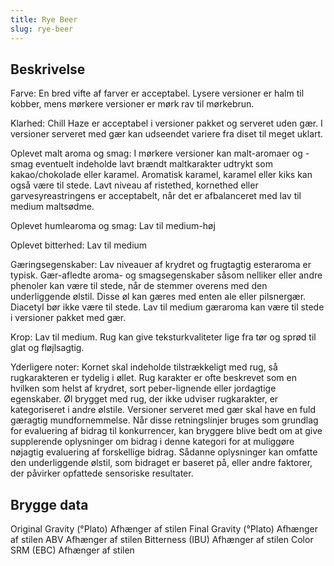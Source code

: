 ```yaml
---
title: Rye Beer
slug: rye-beer
---
```


## Beskrivelse
Farve: En bred vifte af farver er acceptabel. Lysere versioner er halm til kobber, mens mørkere versioner er mørk rav til mørkebrun.

Klarhed: Chill Haze er acceptabel i versioner pakket og serveret uden gær. I versioner serveret med gær kan udseendet variere fra diset til meget uklart.

Oplevet malt aroma og smag: I mørkere versioner kan malt-aromaer og -smag eventuelt indeholde lavt brændt maltkarakter udtrykt som kakao/chokolade eller karamel. Aromatisk karamel, karamel eller kiks kan også være til stede. Lavt niveau af ristethed, kornethed eller garvesyreastringens er acceptabelt, når det er afbalanceret med lav til medium maltsødme.

Oplevet humlearoma og smag: Lav til medium-høj

Oplevet bitterhed: Lav til medium

Gæringsegenskaber: Lav niveauer af krydret og frugtagtig esteraroma er typisk. Gær-afledte aroma- og smagsegenskaber såsom nelliker eller andre phenoler kan være til stede, når de stemmer overens med den underliggende ølstil. Disse øl kan gæres med enten ale eller pilsnergær. Diacetyl bør ikke være til stede. Lav til medium gæraroma kan være til stede i versioner pakket med gær.

Krop: Lav til medium. Rug kan give teksturkvaliteter lige fra tør og sprød til glat og fløjlsagtig.

Yderligere noter: Kornet skal indeholde tilstrækkeligt med rug, så rugkarakteren er tydelig i øllet. Rug karakter er ofte beskrevet som en hvilken som helst af krydret, sort peber-lignende eller jordagtige egenskaber. Øl brygget med rug, der ikke udviser rugkarakter, er kategoriseret i andre ølstile. Versioner serveret med gær skal have en fuld gæragtig mundfornemmelse.						Når disse retningslinjer bruges som grundlag for evaluering af bidrag til konkurrencer, kan bryggere blive bedt om at give supplerende oplysninger om bidrag i denne kategori for at muliggøre nøjagtig evaluering af forskellige bidrag. Sådanne oplysninger kan omfatte den underliggende ølstil, som bidraget er baseret på, eller andre faktorer, der påvirker opfattede sensoriske resultater.



## Brygge data
Original Gravity (°Plato) Afhænger af stilen 
Final Gravity  (°Plato) Afhænger af stilen 
ABV Afhænger af stilen 
Bitterness (IBU) Afhænger af stilen
Color SRM (EBC) Afhænger af stilen					

